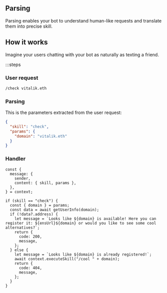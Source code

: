 ## Parsing

Parsing enables your bot to understand human-like requests and translate them into precise skill.

## How it works

Imagine your users chatting with your bot as naturally as texting a friend.

:::steps

### User request

```bash
/check vitalik.eth
```

### Parsing

This is the parameters extracted from the user request:

```json
{
  "skill": "check",
  "params": {
    "domain": "vitalik.eth"
  }
}
```

### Handler

```tsx
const {
  message: {
    sender,
    content: { skill, params },
  },
} = context;

if (skill == "check") {
  const { domain } = params;
  const data = await getUserInfo(domain);
  if (!data?.address) {
    let message = `Looks like ${domain} is available! Here you can register it: ${ensUrl}${domain} or would you like to see some cool alternatives?`;
    return {
      code: 200,
      message,
    };
  } else {
    let message = `Looks like ${domain} is already registered!`;
    await context.executeSkill("/cool " + domain);
    return {
      code: 404,
      message,
    };
  }
}
```
